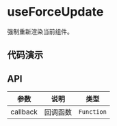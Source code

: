 
# useForceUpdate

强制重新渲染当前组件。

## 代码演示

<Usage src='/hooks/use-force-update/basic.tsx' title='基本' description='最简单的用法。' />

## API

| 参数     | 说明     | 类型       |
| -------- | -------- | ---------- |
| callback | 回调函数 | `Function` |
